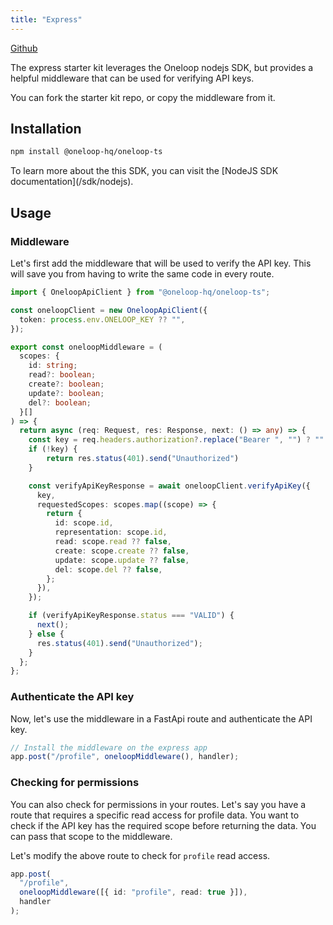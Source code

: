 ```yaml
---
title: "Express"
---
```


<Icon icon="github" iconType="solid" color="#000000" /> [Github](https://github.com/oneloop-starter-kits/oneloop-node-express-ts-starter-kit)

The express starter kit leverages the Oneloop nodejs SDK, but provides a helpful middleware that can be used for verifying API keys.

You can fork the starter kit repo, or copy the middleware from it.

## Installation

```bash
npm install @oneloop-hq/oneloop-ts
```

<Info>
  To learn more about the this SDK, you can visit the [NodeJS SDK
  documentation](/sdk/nodejs).
</Info>

## Usage

### Middleware

Let's first add the middleware that will be used to verify the API key. This will save you from having to write the same code in every route.

```typescript middleware.ts
import { OneloopApiClient } from "@oneloop-hq/oneloop-ts";

const oneloopClient = new OneloopApiClient({
  token: process.env.ONELOOP_KEY ?? "",
});

export const oneloopMiddleware = (
  scopes: {
    id: string;
    read?: boolean;
    create?: boolean;
    update?: boolean;
    del?: boolean;
  }[]
) => {
  return async (req: Request, res: Response, next: () => any) => {
    const key = req.headers.authorization?.replace("Bearer ", "") ? "":
    if (!key) {
        return res.status(401).send("Unauthorized")
    }

    const verifyApiKeyResponse = await oneloopClient.verifyApiKey({
      key,
      requestedScopes: scopes.map((scope) => {
        return {
          id: scope.id,
          representation: scope.id,
          read: scope.read ?? false,
          create: scope.create ?? false,
          update: scope.update ?? false,
          del: scope.del ?? false,
        };
      }),
    });

    if (verifyApiKeyResponse.status === "VALID") {
      next();
    } else {
      res.status(401).send("Unauthorized");
    }
  };
};

```

### Authenticate the API key

Now, let's use the middleware in a FastApi route and authenticate the API key.

```typescript
// Install the middleware on the express app
app.post("/profile", oneloopMiddleware(), handler);
```

### Checking for permissions

You can also check for permissions in your routes. Let's say you have a route that requires a specific read access for profile data.
You want to check if the API key has the required scope before returning the data. You can pass that scope to the middleware.

Let's modify the above route to check for `profile` read access.

```typescript
app.post(
  "/profile",
  oneloopMiddleware([{ id: "profile", read: true }]),
  handler
);
```
